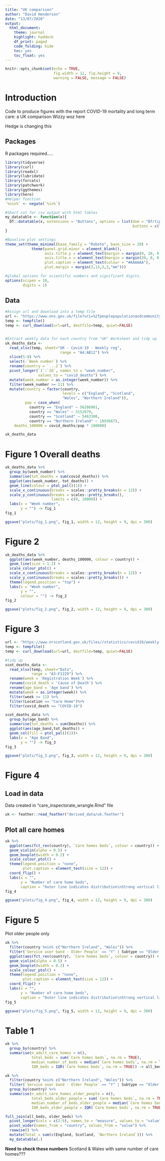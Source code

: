 ```yaml
---
title: "UK comparison"
author: "David Henderson"
date: "13/07/2020"
output: 
  html_document:
    theme: journal
    highlight: haddock
    df_print: paged
    code_folding: hide
    toc: yes
    toc_float: yes
---
```


```r
knitr::opts_chunk$set(echo = TRUE,
                      fig.width = 12, fig.height = 9,
                      warning = FALSE, message = FALSE)
```

# Introduction

Code to produce figures with the report COVID-19 mortality and long term care: a UK comparison
Wizzy woz here

Hedge is changing this

## Packages

R packages required.....

```r
library(tidyverse)
library(curl)
library(readxl)
library(lubridate)
library(forcats)
library(patchwork)
library(ggthemes)
library(here)
#Helper function
`%nin%` <- negate(`%in%`)

#Short cut for csv output with html tables
my_datatable <- function(x){
  DT::datatable(x, extensions = "Buttons", options = list(dom = "Bfrtip", 
                                                          buttons = c("csv")))
}

#Baseline plot settings
theme_set(theme_minimal(base_family = "Roboto", base_size = 20) +
            theme(panel.grid.minor = element_blank(),
                  axis.title.y = element_text(margin = margin(0, 20, 0, 0)),
                  axis.title.x = element_text(margin = margin(20, 0, 0, 0)),
                  plot.caption = element_text(colour = "#AAAAAA"),
                  plot.margin = margin(3,15,3,3,"mm")))

#global options for scientific numbers and significant digits.          
options(scipen = 10,
        digits = 1)
```


## Data

```r
#Assign url and download into a temp file
url <- "https://www.ons.gov.uk/file?uri=%2fpeoplepopulationandcommunity%2fbirthsdeathsandmarriages%2fdeaths%2fdatasets%2fweeklyprovisionalfiguresondeathsregisteredinenglandandwales%2f2020/publishedweek282020.xlsx"
temp <- tempfile()
temp <- curl_download(url=url, destfile=temp, quiet=FALSE)


#Extract weekly data for each country from "UK" Worksheet and tidy up
uk_deaths_data <-
  read_xlsx(temp, sheet="UK - Covid-19 - Weekly reg", 
                         range = "A4:AB12") %>% 
  slice(5:8) %>% 
  select(-`Week number`) %>% 
  rename(country = `...2`) %>% 
  pivot_longer(`1`:`26`, names_to = "week_number", 
               values_to = "covid_deaths") %>% 
  mutate(week_number = as.integer(week_number)) %>% 
  filter(week_number >= 11) %>% 
  mutate(country = factor(country, 
                          levels = c("England", "Scotland", 
                          "Wales", "Northern Ireland")),
         pop = case_when(
           country == "England" ~ 56286961,
           country == "Wales" ~ 3152879,
           country == "Scotland" ~ 5463300,
           country == "Northern Ireland" ~ 1893667),
    deaths_100000 = covid_deaths/pop * 100000)

uk_deaths_data
```


# Figure 1 Overall deaths

```r
uk_deaths_data %>% 
  group_by(week_number) %>% 
  summarise(tot_deaths = sum(covid_deaths)) %>% 
  ggplot(aes(week_number, tot_deaths)) +
  geom_line(colour = ptol_pal()(1)) +
  scale_x_continuous(breaks = scales::pretty_breaks(n = 12)) +
  scale_y_continuous(breaks = scales::pretty_breaks(),
                     limits = c(0, 10000)) +
  labs(x = "Week number",
       y = "") -> fig_1
fig_1
```

```r
ggsave("plots/fig_1.png", fig_1, width = 12, height = 9, dpi = 300)
```


# Figure 2

```r
uk_deaths_data %>% 
  ggplot(aes(week_number, deaths_100000, colour = country)) +
  geom_line(size = 1.2) +
  scale_colour_ptol() +
  scale_x_continuous(breaks = scales::pretty_breaks(n = 12)) +
  scale_y_continuous(breaks = scales::pretty_breaks()) +
  theme(legend.position = "top") +
  labs(x = "Week number",
       y = "", 
       colour = "") -> fig_2
fig_2
```

```r
ggsave("plots/fig_2.png", fig_2, width = 12, height = 9, dpi = 300)
```



# Figure 3

```r
url <- "https://www.nrscotland.gov.uk/files//statistics/covid19/weekly-deaths-by-location-age-group-sex.xlsx"
temp <- tempfile()
temp <- curl_download(url=url, destfile=temp, quiet=FALSE)

#tidy up
scot_deaths_data <-
  read_xlsx(temp, sheet="Data", 
            range = "A3:F1229") %>% 
  rename(week = 'Registration Week') %>% 
  rename(covid_death = 'Cause of Death') %>% 
  rename(age_band = 'Age band') %>% 
  mutate(week = as.integer(week)) %>% 
  filter(week >= 11) %>% 
  filter(Location == "Care Home")%>% 
  filter(covid_death == "COVID-19")

scot_deaths_data %>% 
  group_by(age_band) %>% 
  summarise(tot_deaths = sum(Deaths)) %>% 
  ggplot(aes(age_band,tot_deaths)) +
  geom_col(fill = ptol_pal()(1))+
  labs(x = "Age Band",
       y = "") -> fig_3
fig_3

```


```r
ggsave("plots/fig_3.png", fig_3, width = 12, height = 9, dpi = 300)
```



# Figure 4
## Load in data
Data created in "care_inspectorate_wrangle.Rmd" file

```r
uk <- feather::read_feather("derived_data/uk.feather")
```

## Plot all care homes


```r
uk %>% 
  ggplot(aes(fct_rev(country), `Care homes beds`, colour = country)) +
  geom_violin(alpha = 0.5) +
  geom_boxplot(width = 0.2) +
  scale_colour_ptol() +
  theme(legend.position = "none",
        plot.caption = element_text(size = 12)) +
  coord_flip() +
  labs(x = "",
       y = "Number of care home beds",
       caption = "Outer line indicates distribution\nStrong vertical line in box indicates the median\nBox limits indicate 25th and 75th percentile\nDots indicate statistical outliers") -> fig_4
fig_4
```

```r
ggsave("plots/fig_4.png", fig_4, width = 12, height = 9, dpi = 300)
```


# Figure 5

Plot older people only

```r
uk %>% 
  filter(country %nin% c("Northern Ireland", "Wales")) %>% 
  filter(`Service user band - Older People` == "Y" | Subtype == "Older People") %>% 
  ggplot(aes(fct_rev(country), `Care homes beds`, colour = country)) +
  geom_violin(alpha = 0.5) +
  geom_boxplot(width = 0.2) +
  scale_colour_ptol() +
  theme(legend.position = "none",
        plot.caption = element_text(size = 12)) +
  coord_flip() +
  labs(x = "",
       y = "Number of care home beds",
       caption = "Outer line indicates distribution\nStrong vertical line in box indicates the median\nBox limits indicate 25th and 75th percentile\nDots indicate statistical outliers") -> fig_5
fig_5
```

```r
ggsave("plots/fig_5.png", fig_5, width = 12, height = 9, dpi = 300)
```

# Table 1


```r
uk %>% 
  group_by(country) %>% 
  summarise(n_adult_care_homes = n(), 
            total_beds = sum(`Care homes beds`, na.rm = TRUE),
            median_number_of_beds = median(`Care homes beds`, na.rm = TRUE),
            IQR_beds = IQR(`Care homes beds`, na.rm = TRUE)) -> all_beds
```


```r
uk %>% 
  filter(country %nin% c("Northern Ireland", "Wales")) %>% 
  filter(`Service user band - Older People` == "Y" | Subtype == "Older People") %>%
  group_by(country) %>% 
  summarise(n_adult_care_homes_older_people = n(), 
            total_beds_older_people = sum(`Care homes beds`, na.rm = TRUE),
            median_number_of_beds_older_people = median(`Care homes beds`, na.rm = TRUE),
            IQR_beds_older_people = IQR(`Care homes beds`, na.rm = TRUE)) -> older_beds
```


```r
full_join(all_beds, older_beds) %>% 
  pivot_longer(cols = c(2:9), names_to = "measure", values_to = "value") %>% 
  pivot_wider(names_from = "country", values_from = "value") %>% 
  rowwise() %>% 
  mutate(Total = sum(c(England, Scotland, `Northern Ireland`))) %>% 
  my_datatable(.)
```

**Need to check these numbers** Scotland & Wales with same number of care homes???


